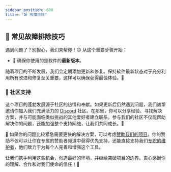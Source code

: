 ```yaml
---
sidebar_position: 600
title: "🛠️ 故障排除"
---
```



## 🌟 常见故障排除技巧

遇到问题了？别担心，我们来帮你！😊 从这个重要步骤开始：

- 🔄 确保你使用的是软件的**最新版本**。

随着项目的不断发展，我们会定期添加更新和修复。保持软件最新状态对于充分利用所有改进和修复至关重要，这样可以确保获得最佳体验。🚀

### 🤝 社区支持

这个项目的蓬勃发展源于社区的热情和奉献。如果更新后仍然遇到问题，我们诚挚邀请你加入我们充满活力的 [Discord](https://discord.com/invite/5rJgQTnV4s) 社区。在那里，你可以分享经验、寻找解决方案，并与可能面临类似挑战的其他爱好者建立联系。参与我们的社区不仅能帮助解决你的问题，还能加强整个支持网络，让我们共同成长。🌱

🌟 如果你的问题比较紧急需要更快的解决方案，可以考虑[赞助我们的项目](/sponsorships)。你的赞助不仅可以让你在专属的赞助者频道中获得优先支持，还能直接支持我们[专职的维护者](/mission)，他们致力于为每个人完善和增强这个工具。

让我们携手利用这些机会，创造最好的环境，并继续突破项目的边界。衷心感谢你的理解、合作和对我们使命的信任！🙏